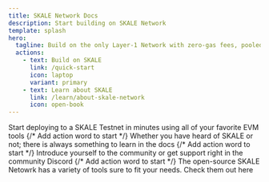 ```yaml
---
title: SKALE Network Docs
description: Start building on SKALE Network
template: splash
hero:
  tagline: Build on the only Layer-1 Network with zero-gas fees, pooled security, and infinite sharding
  actions:
    - text: Build on SKALE
      link: /quick-start
      icon: laptop
      variant: primary
    - text: Learn about SKALE
      link: /learn/about-skale-network
      icon: open-book
---
```


<CardGrid>
	<a id="home-deploy-icon-link" style="text-decoration: none; color: var(--sl-color-white);" href="/quick-start">
		<Card title="Deploy to Testnet" icon="add-document">
			Start deploying to a SKALE Testnet in minutes using all of your favorite EVM tools
		</Card>
	</a>
	<a id="home-learn-icon-link" style="text-decoration: none; color: var(--sl-color-white);" href="/learn/about-skale-network">
		<Card title="Learn about SKALE" icon="information">
			{/* Add action word to start */}
			Whether you have heard of SKALE or not; there is always something to learn in the docs
		</Card>
	</a>
	<a id="home-support-icon-link" style="text-decoration: none; color: var(--sl-color-white);" href="https://discord.com/invite/gM5XBy6" target="_blank">
		<Card title="Support" icon="discord">
			{/* Add action word to start */}
			Introduce yourself to the community or get support right in the community Discord
		</Card>
	</a>
	<a id="home-tools-icon-link" href="/builders/tools" style="text-decoration: none; color: var(--sl-color-white);">
		<Card title="Tools" icon="forward-slash">
			{/* Add action word to start */}
			The open-source SKALE Netowrk has a variety of tools sure to fit your needs. Check them out here
		</Card>
	</a>
</CardGrid>